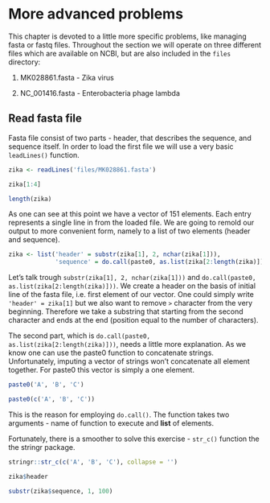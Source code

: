 # More advanced problems {#advanced}

This chapter is devoted to a little more specific problems, like managing fasta or fastq files. Throughout the section we will operate on three different files which are available on NCBI, but are also included in the `files` directory:

1. MK028861.fasta - Zika virus

2. NC_001416.fasta - Enterobacteria phage lambda

## Read fasta file

Fasta file consist of two parts - header, that describes the sequence, and sequence itself. In order to load the first file we will use a very basic `leadLines()` function. 

```r
zika <- readLines('files/MK028861.fasta')

zika[1:4]

length(zika)
```

As one can see at this point we have a vector of 151 elements. Each entry represents a single line in from the loaded file. We are going to remold our output to more convenient form, namely to a list of two elements (header and sequence).

```r
zika <- list('header' = substr(zika[1], 2, nchar(zika[1])), 
             'sequence' = do.call(paste0, as.list(zika[2:length(zika)])))
```

Let's talk trough `substr(zika[1], 2, nchar(zika[1]))` and `do.call(paste0, as.list(zika[2:length(zika)]))`. We create a header on the basis of initial line of the fasta file, i.e. first element of our vector. One could simply write `'header' = zika[1]` but we also want to remove `>` character from the very beginning. Therefore we take a substring that starting from the second character and ends at the end (position equal to the number of characters). 

The second part, which is `do.call(paste0, as.list(zika[2:length(zika)]))`, needs a little more explanation. As we know one can use the paste0 function to concatenate strings. Unfortunately, imputing a vector of strings won't concatenate all element together. For paste0 this vector is simply a one element.

```r
paste0('A', 'B', 'C')

paste0(c('A', 'B', 'C'))
```
This is the reason for employing `do.call()`. The function takes two arguments - name of function to execute and __list__ of elements. 

Fortunately, there is a smoother to solve this exercise - `str_c()` function the the stringr package.

```r
stringr::str_c(c('A', 'B', 'C'), collapse = '')
```

```r
zika$header

substr(zika$sequence, 1, 100)
```


